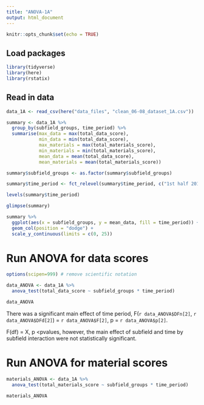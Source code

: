 ```yaml
---
title: "ANOVA-1A"
output: html_document
---
```


```r
knitr::opts_chunk$set(echo = TRUE)
```

## Load packages

```r
library(tidyverse)
library(here)
library(rstatix)
```

## Read in data 

```r
data_1A <- read_csv(here("data_files", "clean_06-08_dataset_1A.csv"))

summary <- data_1A %>%
  group_by(subfield_groups, time_period) %>%
  summarise(max_data = max(total_data_score),
            min_data = min(total_data_score),
            max_materials = max(total_materials_score),
            min_materials = min(total_materials_score), 
            mean_data = mean(total_data_score),
            mean_materials = mean(total_materials_score))

summary$subfield_groups <- as.factor(summary$subfield_groups)

summary$time_period <- fct_relevel(summary$time_period, c("1st half 2014", "2nd half 2014", "1st half 2015"))

levels(summary$time_period)

glimpse(summary)
```

```r
summary %>%
  ggplot(aes(x = subfield_groups, y = mean_data, fill = time_period)) +
  geom_col(position = "dodge") +
  scale_y_continuous(limits = c(0, 25))
```


# Run ANOVA for data scores 

```r
options(scipen=999) # remove scientific notation

data_ANOVA <- data_1A %>%
  anova_test(total_data_score ~ subfield_groups * time_period)

data_ANOVA
```

There was a significant main effect of time period, F(`r data_ANOVA$DFn[2]`, `r data_ANOVA$DFd[2]`) = `r data_ANOVA$F[2]`, p = `r data_ANOVA$p[2]`.

F(df) = X, p <pvalues, however, the main effect of subfield and time by subfield interaction were not statistically significant. 

# Run ANOVA for material scores

```r
materials_ANOVA <- data_1A %>%
  anova_test(total_materials_score ~ subfield_groups * time_period)

materials_ANOVA
```

